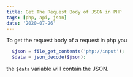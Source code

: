 ```yaml
---
title: Get The Request Body of JSON in PHP
tags: [php, api, json]
date: '2020-07-26'
---
```


To get the request body of a request in php you

```php
  $json = file_get_contents('php://input');
  $data = json_decode($json);
```

the `$data` variable will contain the JSON.
